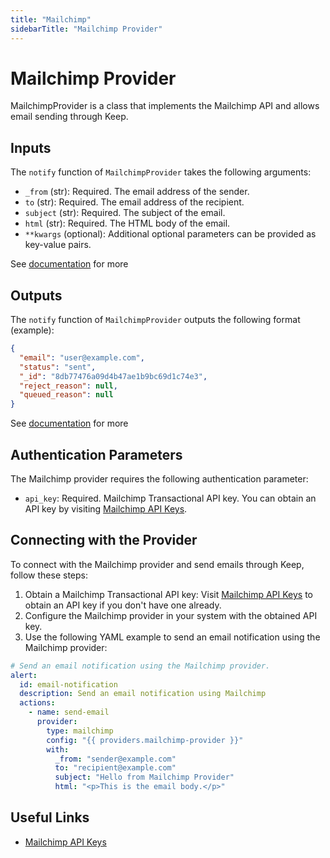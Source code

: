 ```yaml
---
title: "Mailchimp"
sidebarTitle: "Mailchimp Provider"
---
```


# Mailchimp Provider

MailchimpProvider is a class that implements the Mailchimp API and allows email sending through Keep.

## Inputs
The `notify` function of `MailchimpProvider` takes the following arguments:

- `_from` (str): Required. The email address of the sender.
- `to` (str): Required. The email address of the recipient.
- `subject` (str): Required. The subject of the email.
- `html` (str): Required. The HTML body of the email.
- `**kwargs` (optional): Additional optional parameters can be provided as key-value pairs.

See [documentation](https://mailchimp.com/docs/api-reference/emails/send-email) for more

## Outputs
The `notify` function of `MailchimpProvider` outputs the following format (example):

```json
{
  "email": "user@example.com",
  "status": "sent",
  "_id": "8db77476a09d4b47ae1b9bc69d1c74e3",
  "reject_reason": null,
  "queued_reason": null
}
```

See [documentation](https://mailchimp.com/developer/transactional/guides/quick-start/) for more


## Authentication Parameters
The Mailchimp provider requires the following authentication parameter:

- `api_key`: Required. Mailchimp Transactional API key. You can obtain an API key by visiting [Mailchimp API Keys](https://mandrillapp.com//settings).

## Connecting with the Provider
To connect with the Mailchimp provider and send emails through Keep, follow these steps:

1. Obtain a Mailchimp Transactional API key: Visit [Mailchimp API Keys](https://mandrillapp.com//settings) to obtain an API key if you don't have one already.
2. Configure the Mailchimp provider in your system with the obtained API key.
3. Use the following YAML example to send an email notification using the Mailchimp provider:

```yaml title=examples/alert_example.yml
# Send an email notification using the Mailchimp provider.
alert:
  id: email-notification
  description: Send an email notification using Mailchimp
  actions:
    - name: send-email
      provider:
        type: mailchimp
        config: "{{ providers.mailchimp-provider }}"
        with:
          _from: "sender@example.com"
          to: "recipient@example.com"
          subject: "Hello from Mailchimp Provider"
          html: "<p>This is the email body.</p>"
```

## Useful Links
- [Mailchimp API Keys](https://mailchimp.com/developer/transactional/guides/quick-start/#generate-your-api-key)
